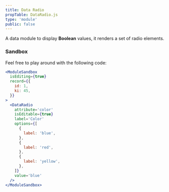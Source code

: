 ```yaml
---
title: Data Radio
propTable: DataRadio.js
type: 'module'
public: false
---
```


A data module to display **Boolean** values, it renders a set of radio elements.

### Sandbox

Feel free to play around with the following code:

```jsx
<ModuleSandbox
  isEditing={true}
  record={{
    id: 1,
    ki: 45,
  }}
>
  <DataRadio
    attribute='color'
    isEditable={true}
    label='Color'
    options={[
      {
        label: 'blue',
      },
      {
        label: 'red',
      },
      {
        label: 'yellow',
      },
    ]}
    value='blue'
  />
</ModuleSandbox>
```

